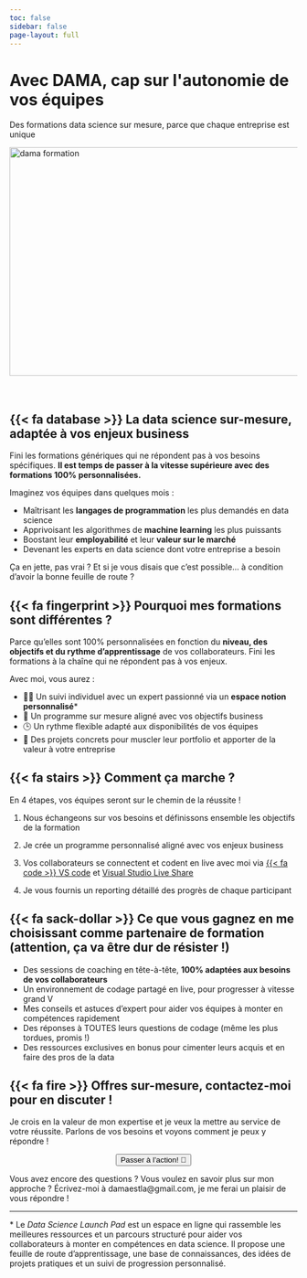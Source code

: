 ```yaml
---
toc: false
sidebar: false
page-layout: full
---
```


```{=html}
<div class="container max-w-full mx-auto py-12 px-6 text-center">
  <h1 class="text-4xl text-black font-medium leading-snug tracking-wider">
    <i class="fa-solid fa-code-branch"></i>Avec DAMA, cap sur l'autonomie de vos équipes</h1>
  <p class="text-lg text-gray-700 mt-2 px-6">
    Des formations data science sur mesure, parce que chaque entreprise est unique
  </p>
  <div class="flex justify-center mt-8">
  <a href="https://tally.so/r/3jBj4Q">
    <img src="images/dama_formation.png" width="700" height="400" alt="dama formation">
  </a>
  </div>
</div> 
<br>
<br>
```

## {{< fa database >}} La data science sur-mesure, adaptée à vos enjeux business 
Fini les formations génériques qui ne répondent pas à vos besoins spécifiques. **Il est temps de passer à la vitesse supérieure avec des formations 100% personnalisées.**

Imaginez vos équipes dans quelques mois :

- Maîtrisant les **langages de programmation** les plus demandés en data science
- Apprivoisant les algorithmes de **machine learning** les plus puissants
- Boostant leur **employabilité** et leur **valeur sur le marché**
- Devenant les experts en data science dont votre entreprise a besoin

Ça en jette, pas vrai ? Et si je vous disais que c'est possible... à condition d'avoir la bonne feuille de route ? 

## {{< fa fingerprint >}} Pourquoi mes formations sont différentes ? 

Parce qu'elles sont 100% personnalisées en fonction du **niveau, des objectifs et du rythme d'apprentissage** de vos collaborateurs. Fini les formations à la chaîne qui ne répondent pas à vos enjeux.

Avec moi, vous aurez :

- 👨‍🏫 Un suivi individuel avec un expert passionné via un **espace notion personnalisé***
- 🎯 Un programme sur mesure aligné avec vos objectifs business
- 🕒 Un rythme flexible adapté aux disponibilités de vos équipes
- 🚀 Des projets concrets pour muscler leur portfolio et apporter de la valeur à votre entreprise

## {{< fa stairs >}} Comment ça marche ?

En 4 étapes, vos équipes seront sur le chemin de la réussite !

1. Nous échangeons sur vos besoins et définissons ensemble les objectifs de la formation

2. Je crée un programme personnalisé aligné avec vos enjeux business 

3. Vos collaborateurs se connectent et codent en live avec moi via [{{< fa code >}} VS code](https://code.visualstudio.com/) et [Visual Studio Live Share](https://visualstudio.microsoft.com/fr/services/live-share/)

4. Je vous fournis un reporting détaillé des progrès de chaque participant

## {{< fa sack-dollar >}} Ce que vous gagnez en me choisissant comme partenaire de formation (attention, ça va être dur de résister !)

- Des sessions de coaching en tête-à-tête, **100% adaptées aux besoins de vos collaborateurs** 
- Un environnement de codage partagé en live, pour progresser à vitesse grand V 
- Mes conseils et astuces d'expert pour aider vos équipes à monter en compétences rapidement
- Des réponses à TOUTES leurs questions de codage (même les plus tordues, promis !) 
- Des ressources exclusives en bonus pour cimenter leurs acquis et en faire des pros de la data

## {{< fa fire >}} Offres sur-mesure, contactez-moi pour en discuter !

Je crois en la valeur de mon expertise et je veux la mettre au service de votre réussite. Parlons de vos besoins et voyons comment je peux y répondre !

<div style="text-align: center">
  <a href="https://tally.so/r/3jBj4Q">
    <button class="button-61">Passer à l'action! 🚀</button>
  </a>
</div>

Vous avez encore des questions ? Vous voulez en savoir plus sur mon approche ? Écrivez-moi à damaestla@gmail.com, je me ferai un plaisir de vous répondre !

-----------------

\* Le *Data Science Launch Pad* est un espace en ligne qui rassemble les meilleures ressources et un parcours structuré pour aider vos collaborateurs à monter en compétences en data science. Il propose une feuille de route d'apprentissage, une base de connaissances, des idées de projets pratiques et un suivi de progression personnalisé.